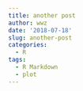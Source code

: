 ```yaml
---
title: another post
author: wwz
date: '2018-07-18'
slug: another-post
categories:
  - R
tags:
  - R Markdown
  - plot
---
```

